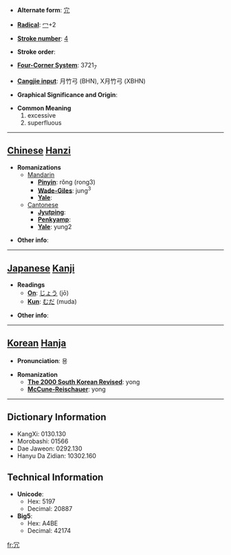 * '''Alternate form''': [[宂]]

* '''[[Wiktionary:Chinese radical index| Radical]]''': [[Wiktionary:Chinese radical index 冖|冖]]+2

* '''[[Wiktionary:Chinese total strokes index|Stroke number]]''': [[Wiktionary:Chinese total strokes index 4|4]]

* '''Stroke order''': 

* '''[[Wiktionary:Chinese four corner index|Four-Corner System]]''': 3721<sub>7</sub>

* '''[[Wiktionary:Chinese Cangjie index|Cangjie input]]''': 月竹弓 (BHN), X月竹弓 (XBHN)

* '''Graphical Significance and Origin''': 

* '''Common Meaning'''
*#excessive
*# superfluous


----

== [[Chinese]] [[Hanzi]] ==

* '''Romanizations'''
** [[Mandarin]]
*** '''[[Pinyin]]''': rǒng (rong3)
*** '''[[Wade-Giles]]''': jung<sup>3</sup>
*** '''[[Yale]]''': 
**[[Cantonese]]
***'''[[Jyutping]]''':
***'''[[Penkyamp]]''': 
***'''[[Yale]]''': yung2

* '''Other info''': 

----

== [[Japanese]] [[Kanji]] ==

* '''Readings'''
** '''[[On]]''': [[じょう]] (jō)
** '''[[Kun]]''': [[むだ]] (muda)

* '''Other info''':  

----

== [[Korean]] [[Hanja]] ==

* '''Pronunciation''': 용

* '''Romanization'''
** '''[[The 2000 South Korean Revised Romanization|The 2000 South Korean Revised]]''': yong
** '''[[McCune-Reischauer]]''': yong

----

== Dictionary Information ==

* KangXi: 0130.130
* Morobashi: 01566
* Dae Jaweon: 0292.130
* Hanyu Da Zidian: 10302.160

== Technical Information ==

* '''Unicode''':
** Hex: 5197
** Decimal: 20887
* '''Big5''':
** Hex: A4BE
** Decimal: 42174

[[fr:冗]]